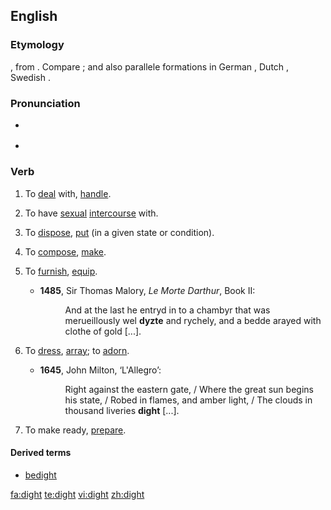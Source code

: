 ==English==
===Etymology===
{{etyl|ang}} {{term|dihtan}}, from {{etyl|la}} {{term|dictare|dictāre}}.  Compare {{term|dictate}}; and also parallele formations in German {{term|dichten}}, Dutch {{term|dichten}}, Swedish {{term|dikta}}.

===Pronunciation===
*{{a|UK}} {{IPA|/dʌɪt/}}
*{{a|US}} {{IPA|/daɪt/}}

===Verb===
{{en-verb|dights|dighting|dight|dight}}

# {{obsolete|transitive}} To [[deal]] with, [[handle]].
# {{obsolete|transitive}} To have [[sexual]] [[intercourse]] with.
# {{obsolete|transitive}} To [[dispose]], [[put]] (in a given state or condition).
# {{obsolete|transitive}} To [[compose]], [[make]].
# {{archaic|transitive}} To [[furnish]], [[equip]].
#*'''1485''', Sir Thomas Malory, ''Le Morte Darthur'', Book II:
#*:And at the last he entryd in to a chambyr that was merueillously wel '''dyzte''' and rychely, and a bedde arayed with clothe of gold [...].  
# {{archaic|transitive}} To [[dress]], [[array]]; to [[adorn]]. 
#*'''1645''', John Milton, ‘L'Allegro’:
#*:Right against the eastern gate, / Where the great sun begins his state, / Robed in flames, and amber light, / The clouds in thousand liveries '''dight''' [...].
# {{archaic|transitive}} To make ready, [[prepare]].

====Derived terms====
*[[bedight]]

[[fa:dight]]
[[te:dight]]
[[vi:dight]]
[[zh:dight]]